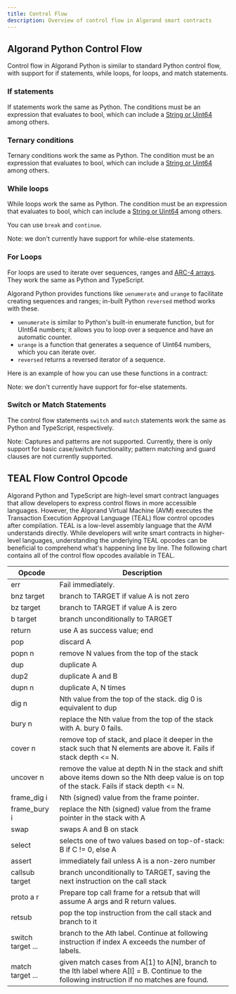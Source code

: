 ```yaml
---
title: Control Flow
description: Overview of control flow in Algorand smart contracts
---
```



## Algorand Python Control Flow

Control flow in Algorand Python is similar to standard Python control flow, with support for if statements, while loops, for loops, and match statements.

### If statements

If statements work the same as Python. The conditions must be an expression that evaluates to bool, which can include a [String or Uint64](https://algorandfoundation.github.io/puya/lg-types.html) among others.

<Tabs syncKey='lang'>
  <TabItem label='Algorand TypeScript' icon='seti:typescript'>
    <RemoteCode
      src='https://raw.githubusercontent.com/algorandfoundation/devportal-code-examples/refs/heads/main/projects/typescript-examples/contracts/ControlFlow/contract.algo.ts'
      snippet='IF_ELSE'
      lang='ts'
      title='If Else'
      frame='none'
    />
  </TabItem>
  <TabItem label='Algorand Python' icon='seti:python'>
    <RemoteCode
      src='https://raw.githubusercontent.com/algorandfoundation/devportal-code-examples/refs/heads/main/projects/python-examples/smart_contracts/control_flow/contract.py'
      snippet='IF_ELSE'
      lang='py'
      title='If Else'
      frame='none'
    />
  </TabItem>
</Tabs>

### Ternary conditions

Ternary conditions work the same as Python. The condition must be an expression that evaluates to bool, which can include a [String or Uint64](https://algorandfoundation.github.io/puya/lg-types.html) among others.

<Tabs syncKey='lang'>
  <TabItem label='Algorand TypeScript' icon='seti:typescript'>
    <RemoteCode
      src='https://raw.githubusercontent.com/algorandfoundation/devportal-code-examples/refs/heads/main/projects/typescript-examples/contracts/ControlFlow/contract.algo.ts'
      snippet='TERNARY'
      lang='ts'
      title='Ternary'
      frame='none'
    />
  </TabItem>
  <TabItem label='Algorand Python' icon='seti:python'>
    <RemoteCode
      src='https://raw.githubusercontent.com/algorandfoundation/devportal-code-examples/refs/heads/main/projects/python-examples/smart_contracts/control_flow/contract.py'
      snippet='TERNARY'
      lang='py'
      title='Ternary'
      frame='none'
    />
  </TabItem>
</Tabs>

### While loops

While loops work the same as Python. The condition must be an expression that evaluates to bool, which can include a [String or Uint64](https://algorandfoundation.github.io/puya/lg-types.html) among others.

You can use `break` and `continue`.

<Tabs syncKey='lang'>
  <TabItem label='Algorand TypeScript' icon='seti:typescript'>
    <RemoteCode
      src='https://raw.githubusercontent.com/algorandfoundation/devportal-code-examples/refs/heads/main/projects/typescript-examples/contracts/ControlFlow/contract.algo.ts'
      snippet='WHILE_LOOP'
      lang='ts'
      title='While Loop'
      frame='none'
    />
  </TabItem>
  <TabItem label='Algorand Python' icon='seti:python'>
    <RemoteCode
      src='https://raw.githubusercontent.com/algorandfoundation/devportal-code-examples/refs/heads/main/projects/python-examples/smart_contracts/control_flow/contract.py'
      snippet='WHILE_LOOP'
      lang='py'
      title='While Loop'
      frame='none'
    />
  </TabItem>
</Tabs>

Note: we don't currently have support for while-else statements.

### For Loops

For loops are used to iterate over sequences, ranges and [ARC-4 arrays](https://algorandfoundation.github.io/puya/lg-arc4.html). They work the same as Python and TypeScript.

Algorand Python provides functions like `uenumerate` and `urange` to facilitate creating sequences and ranges; in-built Python `reversed` method works with these.

- `uenumerate` is similar to Python's built-in enumerate function, but for UInt64 numbers; it allows you to loop over a sequence and have an automatic counter.
- `urange` is a function that generates a sequence of Uint64 numbers, which you can iterate over.
- `reversed` returns a reversed iterator of a sequence.

Here is an example of how you can use these functions in a contract:

<Tabs syncKey='lang'>
  <TabItem label='Algorand TypeScript' icon='seti:typescript'>
    <RemoteCode
      src='https://raw.githubusercontent.com/algorandfoundation/devportal-code-examples/refs/heads/main/projects/typescript-examples/contracts/ControlFlow/contract.algo.ts'
      snippet='FOR_LOOP'
      lang='ts'
      title='For Loop'
      frame='none'
    />
  </TabItem>
  <TabItem label='Algorand Python' icon='seti:python'>
    <RemoteCode
      src='https://raw.githubusercontent.com/algorandfoundation/devportal-code-examples/refs/heads/main/projects/python-examples/smart_contracts/control_flow/contract.py'
      snippet='FOR_LOOP'
      lang='py'
      title='For Loop'
      frame='none'
    />
  </TabItem>
</Tabs>

Note: we don't currently have support for for-else statements.

### Switch or Match Statements

The control flow statements `switch` and `match` statements work the same as Python and TypeScript, respectively.

<Tabs syncKey='lang'>
  <TabItem label='Algorand TypeScript' icon='seti:typescript'>
    <RemoteCode
      src='https://raw.githubusercontent.com/algorandfoundation/devportal-code-examples/refs/heads/main/projects/typescript-examples/contracts/ControlFlow/contract.algo.ts'
      snippet='SWITCH_CASE'
      lang='ts'
      title='Switch Statement'
      frame='none'
    />
  </TabItem>
  <TabItem label='Algorand Python' icon='seti:python'>
    <RemoteCode
      src='https://raw.githubusercontent.com/algorandfoundation/devportal-code-examples/refs/heads/main/projects/python-examples/smart_contracts/control_flow/contract.py'
      snippet='MATCH'
      lang='py'
      title='Match Statement'
      frame='none'
    />
  </TabItem>
</Tabs>

Note: Captures and patterns are not supported. Currently, there is only support for basic case/switch functionality; pattern matching and guard clauses are not currently supported.

## TEAL Flow Control Opcode

Algorand Python and TypeScript are high-level smart contract languages that allow developers to express control flows in more accessible languages. However, the Algorand Virtual Machine (AVM) executes the Transaction Execution Approval Language (TEAL) flow control opcodes after compilation. TEAL is a low-level assembly language that the AVM understands directly. While developers will write smart contracts in higher-level languages, understanding the underlying TEAL opcodes can be beneficial to comprehend what's happening line by line. The following chart contains all of the control flow opcodes available in TEAL.

| Opcode            | Description                                                                                                                                   |
| ----------------- | --------------------------------------------------------------------------------------------------------------------------------------------- |
| err               | Fail immediately.                                                                                                                             |
| bnz target        | branch to TARGET if value A is not zero                                                                                                       |
| bz target         | branch to TARGET if value A is zero                                                                                                           |
| b target          | branch unconditionally to TARGET                                                                                                              |
| return            | use A as success value; end                                                                                                                   |
| pop               | discard A                                                                                                                                     |
| popn n            | remove N values from the top of the stack                                                                                                     |
| dup               | duplicate A                                                                                                                                   |
| dup2              | duplicate A and B                                                                                                                             |
| dupn n            | duplicate A, N times                                                                                                                          |
| dig n             | Nth value from the top of the stack. dig 0 is equivalent to dup                                                                               |
| bury n            | replace the Nth value from the top of the stack with A. bury 0 fails.                                                                         |
| cover n           | remove top of stack, and place it deeper in the stack such that N elements are above it. Fails if stack depth \<= N.                          |
| uncover n         | remove the value at depth N in the stack and shift above items down so the Nth deep value is on top of the stack. Fails if stack depth \<= N. |
| frame_dig i       | Nth (signed) value from the frame pointer.                                                                                                    |
| frame_bury i      | replace the Nth (signed) value from the frame pointer in the stack with A                                                                     |
| swap              | swaps A and B on stack                                                                                                                        |
| select            | selects one of two values based on top-of-stack: B if C != 0, else A                                                                          |
| assert            | immediately fail unless A is a non-zero number                                                                                                |
| callsub target    | branch unconditionally to TARGET, saving the next instruction on the call stack                                                               |
| proto a r         | Prepare top call frame for a retsub that will assume A args and R return values.                                                              |
| retsub            | pop the top instruction from the call stack and branch to it                                                                                  |
| switch target ... | branch to the Ath label. Continue at following instruction if index A exceeds the number of labels.                                           |
| match target ...  | given match cases from A[1] to A[N], branch to the Ith label where A[I] = B. Continue to the following instruction if no matches are found.   |
